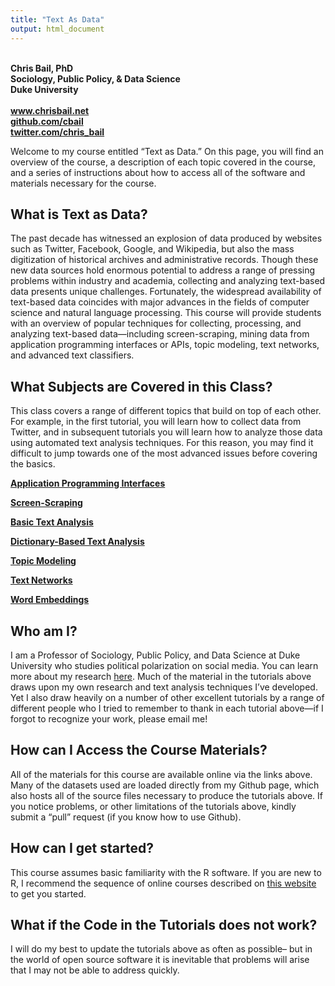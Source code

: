 ```yaml
---
title: "Text As Data"
output: html_document
---
```


<br>
**Chris Bail, PhD**  
**Sociology, Public Policy, & Data Science**  
**Duke University**    
<br>
**[www.chrisbail.net](http://www.chrisbail.net)**  
**[github.com/cbail](https://github.com/cbail)**  
**[twitter.com/chris_bail](https://twitter.com/chris_bail)**


Welcome to my course entitled "Text as Data." On this page, you will find an overview of the course, a description of each topic covered in the course, and a series of instructions about how to access all of the software and materials necessary for the course.

## What is Text as Data?

The past decade has witnessed an explosion of data produced by websites such as Twitter, Facebook, Google, and Wikipedia, but also the mass digitization of historical archives and administrative records. Though these new data sources hold enormous potential to address a range of pressing problems within industry and academia, collecting and analyzing text-based data presents unique challenges. Fortunately, the widespread availability of text-based data coincides with major advances in the fields of computer science and natural language processing. This course will provide students with an overview of popular techniques for collecting, processing, and analyzing text-based data—including screen-scraping, mining data from application programming interfaces or APIs, topic modeling, text networks, and advanced text classifiers. 

## What Subjects are Covered in this Class?

This class covers a range of different topics that build on top of each other. For example, in the first tutorial, you will learn how to collect data from Twitter, and in subsequent tutorials you will learn how to analyze those data using automated text analysis techniques. For this reason, you may find it difficult to jump towards one of the most advanced issues before covering the basics.

**[Application Programming Interfaces](https://cbail.github.io/textasdata/apis/rmarkdown/Application_Programming_interfaces.html)**  

**[Screen-Scraping](https://cbail.github.io/textasdata/screenscraping/rmarkdown/Screenscraping_in_R.html)**  

**[Basic Text Analysis](https://cbail.github.io/textasdata/basic-text-analysis/rmarkdown/Basic_Text_Analysis_in_R.html)**  

**[Dictionary-Based Text Analysis](https://cbail.github.io/textasdata/dictionary-methods/rmarkdown/Dictionary-Based_Text_Analysis.html)**  

**[Topic Modeling](https://cbail.github.io/textasdata/topic-modeling/rmarkdown/Topic_Modeling.html)**  

**[Text Networks](https://cbail.github.io/textasdata/text-networks/rmarkdown/Text_Networks.html)** 

**[Word Embeddings](https://cbail.github.io/textasdata/word2vec/rmarkdown/word2vec.html)**  


## Who am I?

I am a Professor of Sociology, Public Policy, and Data Science at Duke University who studies political polarization on social media. You can learn more about my research [here](www.chrisbail.net). Much of the material in the tutorials above draws upon my own research and text analysis techniques I've developed. Yet I also draw heavily on a number of other excellent tutorials by a range of different people who I tried to remember to thank in each tutorial above---if I forgot to recognize your work, please email me!

## How can I Access the Course Materials?

All of the materials for this course are available online via the links above. Many of the datasets used are loaded directly from my Github page, which also hosts all of the source files necessary to produce the tutorials above. If you notice problems, or other limitations of the tutorials above, kindly submit a "pull" request (if you know how to use Github).

## How can I get started?

This course assumes basic familiarity with the R software. If you are new to R, I recommend the sequence of online courses described on [this website](https://compsocialscience.github.io/summer-institute/2018/#pre-arrival) to get you started.


## What if the Code in the Tutorials does not work?

I will do my best to update the tutorials above as often as possible-- but in the world of open source software it is inevitable that problems will arise that I may not be able to address quickly.







